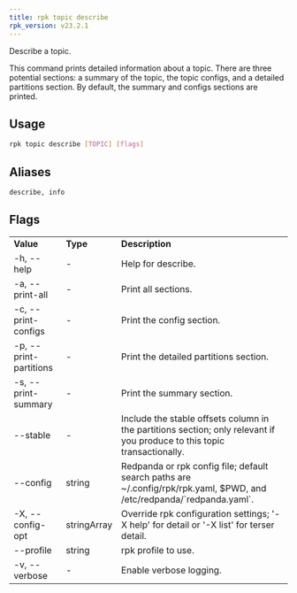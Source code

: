 ```yaml
---
title: rpk topic describe
rpk_version: v23.2.1
---
```


Describe a topic.

This command prints detailed information about a topic. There are three
potential sections: a summary of the topic, the topic configs, and a detailed
partitions section. By default, the summary and configs sections are printed.

## Usage

```bash
rpk topic describe [TOPIC] [flags]
```

## Aliases

```bash
describe, info
```

## Flags

<table>
  <tbody>
    <tr>
      <td>
        <strong>Value</strong>
      </td>
      <td>
        <strong>Type</strong>
      </td>
      <td>
        <strong>Description</strong>
      </td>
    </tr>
    <tr>
      <td>-h, --help</td>
      <td>-</td>
      <td>Help for describe.</td>
    </tr>
    <tr>
      <td>-a, --print-all</td>
      <td>-</td>
      <td>Print all sections.</td>
    </tr>
    <tr>
      <td>-c, --print-configs</td>
      <td>-</td>
      <td>Print the config section.</td>
    </tr>
    <tr>
      <td>-p, --print-partitions</td>
      <td>-</td>
      <td>Print the detailed partitions section.</td>
    </tr>
    <tr>
      <td>-s, --print-summary</td>
      <td>-</td>
      <td>Print the summary section.</td>
    </tr>
    <tr>
      <td>--stable</td>
      <td>-</td>
      <td>
        Include the stable offsets column in the partitions section; only
        relevant if you produce to this topic transactionally.
      </td>
    </tr>
    <tr>
      <td>--config</td>
      <td>string</td>
      <td>
        Redpanda or rpk config file; default search paths are
        ~/.config/rpk/rpk.yaml, $PWD, and /etc/redpanda/`redpanda.yaml`.
      </td>
    </tr>
    <tr>
      <td>-X, --config-opt</td>
      <td>stringArray</td>
      <td>
        Override rpk configuration settings; '-X help' for detail or '-X list'
        for terser detail.
      </td>
    </tr>
    <tr>
      <td>--profile</td>
      <td>string</td>
      <td>rpk profile to use.</td>
    </tr>
    <tr>
      <td>-v, --verbose</td>
      <td>-</td>
      <td>Enable verbose logging.</td>
    </tr>
  </tbody>
</table>
